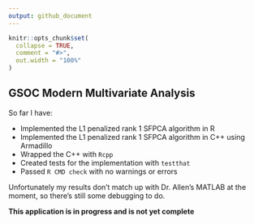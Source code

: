 ```yaml
---
output: github_document
---
```


<!-- README.md is generated from README.Rmd. Please edit that file -->

```r
knitr::opts_chunk$set(
  collapse = TRUE,
  comment = "#>",
  out.width = "100%"
)
```

## GSOC Modern Multivariate Analysis 

So far I have:

  - Implemented the L1 penalized rank 1 SFPCA algorithm in R
  - Implemented the L1 penalized rank 1 SFPCA algorithm in C++ using Armadillo
  - Wrapped the C++ with `Rcpp`
  - Created tests for the implementation with `testthat`
  - Passed `R CMD check` with no warnings or errors

Unfortunately my results don't match up with Dr. Allen's MATLAB at the moment, so there's still some debugging to do.

**This application is in progress and is not yet complete**
